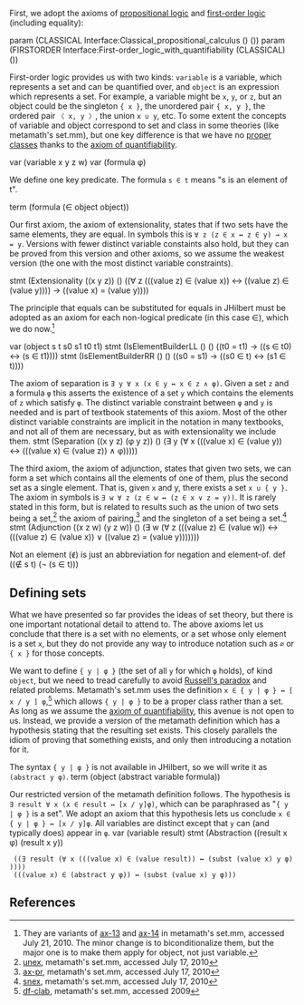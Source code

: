 {{header
 | title    = Axioms of general set theory
 | subtitle = 
 | left     = 
 | right    = 
 | shortcut = 
 | notes    = [[w:General set theory|General set theory]] consists of only three axioms, but suffices to establish set theory for finite sets. It also can serve as the basis for more powerful set theories, such as [[w:Zermelo–Fraenkel set theory|ZFC]], as the axioms of general set theory are also axioms or theorems of most set theories.
}}
{{modules
| parameters = [[Interface:Classical propositional calculus|Classical propositional calculus]], [[Interface:First-order logic with quantifiability]]
| importedby = [[General set theory]]
| exportedby = None yet.
}}

First, we adopt the axioms of [[Interface:Classical propositional calculus|propositional logic]] and [[Interface:First-order logic with quantifiability|first-order logic]] (including equality):

<jh>
param (CLASSICAL Interface:Classical_propositional_calculus () ())
param (FIRSTORDER Interface:First-order_logic_with_quantifiability (CLASSICAL) ())
</jh>

First-order logic provides us with two kinds: <code>variable</code> is a variable, which represents a set and can be quantified over, and <code>object</code> is an expression which represents a set. For example, a variable might be <code>x</code>, <code>y</code>, or <code>z</code>, but an object could be the singleton <code>{ x }</code>, the unordered pair <code>{ x, y }</code>, the ordered pair <code>〈 x, y 〉</code>, the union <code>x ∪ y</code>, etc. To some extent the concepts of variable and object correspond to set and class in some theories (like metamath's set.mm), but one key difference is that we have no [[w:proper class|proper classes]] thanks to the [[Interface:Axiom of quantifiability|axiom of quantifiability]].

<jh>
var (variable x y z w)
var (formula φ)
</jh>

We define one key predicate. The formula <code>s ∈ t</code> means "s is an element of t".

<jh>
term (formula (∈ object object))
</jh>

Our first axiom, the axiom of extensionality, states that if two sets have the same elements, they are equal. In symbols this is <code>∀ z (z ∈ x ↔ z ∈ y) → x = y</code>.  Versions with fewer distinct variable constaints also hold, but they can be proved from this version and other axioms, so we assume the weakest version (the one with the most distinct variable constraints).

<jh>
stmt (Extensionality ((x y z)) () ((∀ z (((value z) ∈ (value x)) ↔ ((value z) ∈ (value y)))) → ((value x) = (value y))))
</jh>

The principle that equals can be substituted for equals in JHilbert must be adopted as an axiom for each non-logical predicate (in this case ∈), which we do now.<ref>They are variants of [http://us.metamath.org/mpeuni/ax-13.html ax-13] and [http://us.metamath.org/mpeuni/ax-14.html ax-14] in metamath's set.mm, accessed July 21, 2010. The minor change is to biconditionalize them, but the major one is to make them apply for object, not just variable.</ref>

<jh>
var (object s t s0 s1 t0 t1)
stmt (IsElementBuilderLL () () ((t0 = t1) → ((s ∈ t0) ↔ (s ∈ t1))))
stmt (IsElementBuilderRR () () ((s0 = s1) → ((s0 ∈ t) ↔ (s1 ∈ t))))
</jh>

The axiom of separation is <code>∃ y ∀ x (x ∈ y ↔ x ∈ z ∧ φ)</code>.  Given a set <code>z</code> and a formula <code>φ</code> this asserts the existence of a set <code>y</code> which contains the elements of <code>z</code> which satisfy <code>φ</code>. The distinct variable constraint between <code>φ</code> and <code>y</code> is needed and is part of textbook statements of this axiom.  Most of the other distinct variable constraints are implicit in the notation in many textbooks, and not all of them are necessary, but as with extensionality we include them.  
<jh>
stmt (Separation ((x y z) (φ y z)) () (∃ y (∀ x (((value x) ∈ (value y)) ↔ (((value x) ∈ (value z)) ∧ φ)))))
</jh>

The third axiom, the axiom of adjunction, states that given two sets, we can form a set which contains all the elements of one of them, plus the second set as a single element. That is, given <code>x</code> and </code>y</code>, there exists a set <code>x ∪ { y }</code>.  The axiom in symbols is <code>∃ w ∀ z (z ∈ w ↔ (z ∈ x ∨ z = y))</code>. It is rarely stated in this form, but is related to results such as the union of two sets being a set,<ref>[http://us.metamath.org/mpeuni/unex.html unex], metamath's set.mm, accessed July 17, 2010</ref> the axiom of pairing,<ref>[http://us.metamath.org/mpeuni/ax-pr.html ax-pr], metamath's set.mm, accessed July 17, 2010</ref> and the singleton of a set being a set.<ref>[http://us.metamath.org/mpeuni/snex.html snex], metamath's set.mm, accessed July 17, 2010</ref>
<jh>
stmt (Adjunction ((x z w) (y z w)) () (∃ w (∀ z (((value z) ∈ (value w)) ↔ (((value z) ∈ (value x)) ∨ ((value z) = (value y)))))))
</jh>

Not an element (<code>∉</code>) is just an abbreviation for negation and element-of.
<jh>
def ((∉ s t) (¬ (s ∈ t)))
</jh>

==Defining sets==
What we have presented so far provides the ideas of set theory, but there is one important notational detail to attend to. The above axioms let us conclude that there is a set with no elements, or a set whose only element is a set <code>x</code>, but they do not provide any way to introduce notation such as <code>∅</code> or <code>{ x }</code> for those concepts.

We want to define <code>{ y | φ }</code> (the set of all <code>y</code> for which <code>φ</code> holds), of kind <code>object</code>, but we need to tread carefully to avoid [[w:Russell's paradox|Russell's paradox]] and related problems. Metamath's set.mm uses the definition <code>x ∈ { y | φ } ↔ [ x / y ] φ</code>,<ref>[http://us.metamath.org/mpeuni/df-clab.html df-clab], metamath's set.mm, accessed 2009</ref> which allows <code>{ y | φ }</code> to be a proper class rather than a set. As long as we assume the [[Interface:Axiom of quantifiability|axiom of quantifiability]], this avenue is not open to us. Instead, we provide a version of the metamath definition which has a hypothesis stating that the resulting set exists. This closely parallels the idiom of proving that something exists, and only then introducing a notation for it.

The syntax <code>{ y | φ }</code> is not available in JHilbert, so we will write it as <code>(abstract y φ)</code>.
<jh>
term (object (abstract variable formula))
</jh>

Our restricted version of the metamath definition follows. The hypothesis is <code>∃ result ∀ x (x ∈ result ↔ [x / y]φ)</code>, which can be paraphrased as "<code>{ y | φ }</code> is a set". We adopt an axiom that this hypothesis lets us conclude <code>x ∈ { y | φ } ↔ [x / y]φ</code>. All variables are distinct except that <code>y</code> can (and typically does) appear in <code>φ</code>.
<jh>
var (variable result)
stmt (Abstraction ((result x φ) (result x y))
  ((∃ result (∀ x (((value x) ∈ (value result)) ↔ (subst (value x) y φ)))))
  (((value x) ∈ (abstract y φ)) ↔ (subst (value x) y φ)))
</jh>

==References==
<references/>

[[Category:Axiomatics of classical set theory and its fragments|{{PAGENAME}}]]

